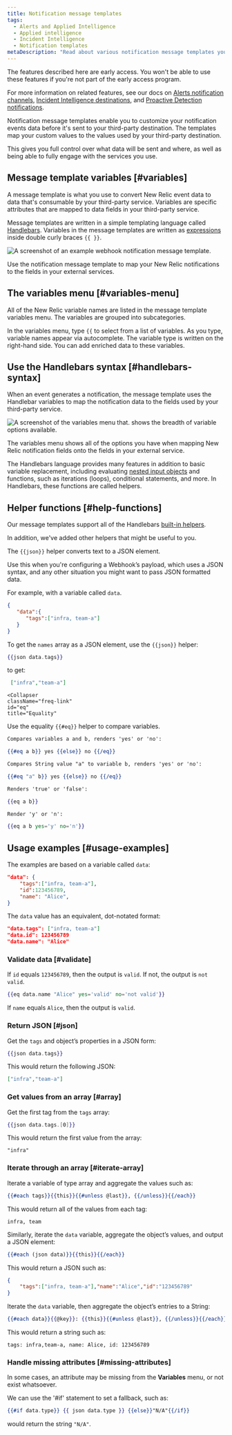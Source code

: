 ```yaml
---
title: Notification message templates
tags:
  - Alerts and Applied Intelligence
  - Applied intelligence
  - Incident Intelligence
  - Notification templates
metaDescription: "Read about various notification message templates you can use and apply."
---
```


<Callout title="Early access">
The features described here are early access. You won't be able to use these features if you're not part of the early access program.

For more information on related features, see our docs on [Alerts notification channels](/docs/alerts-applied-intelligence/new-relic-alerts/alert-notifications/notification-channels-control-where-send-alerts/), [Incident Intelligence destinations](/docs/alerts-applied-intelligence/applied-intelligence/incident-intelligence/incident-intelligence-destination-examples/), and [Proactive Detection notifications](https://docs.newrelic.com/docs/alerts-applied-intelligence/applied-intelligence/proactive-detection/proactive-detection-applied-intelligence/#set-up).
</Callout>

Notification message templates enable you to customize your notification events data before it's sent to your third-party destination. The templates map your custom values to the values used by your third-party destination. 

This gives you full control over what data will be sent and where, as well as being able to fully engage with the services you use.

## Message template variables [#variables]

A message template is what you use to convert New Relic event data to data that's consumable by your third-party service. Variables are specific attributes that are mapped to data fields in your third-party service.

Message templates are written in a simple templating language called [Handlebars](https://handlebarsjs.com/guide/). Variables in the message templates are written as [expressions](https://handlebarsjs.com/guide/expressions.html) inside double curly braces `{{ }}`.

![A screenshot of an example webhook notification message template.](./images/notification-payload-template.png "An example webhook notification message template.")

<figcaption>Use the notification message template to map your New Relic notifications to the fields in your external services.</figcaption>

## The variables menu [#variables-menu]

All of the New Relic variable names are listed in the message template variables menu. The variables are grouped into subcategories. 

In the variables menu, type `{{` to select from a list of variables. As you type, variable names appear via autocomplete. The variable type is written on the right-hand side. You can add enriched data to these variables.

## Use the Handlebars syntax [#handlebars-syntax]

When an event generates a notification, the message template uses the Handlebar variables to map the notification data to the fields used by your third-party service.

![A screenshot of the variables menu that. shows the breadth of variable options available.](./images/notification-custom-variables.png "The variables menu that shows the breadth of variable options available.")

<figcaption>The variables menu shows all of the options you have when mapping New Relic notification fields onto the fields in your external service.</figcaption>

The Handlebars language provides many features in addition to basic variable replacement, including evaluating [nested input objects](https://handlebarsjs.com/guide/#nested-input-objects) and functions, such as iterations (loops), conditional statements, and more. In Handlebars, these functions are called helpers.

## Helper functions [#help-functions]

Our message templates support all of the Handlebars [built-in helpers](https://handlebarsjs.com/guide/builtin-helpers.html).

In addition, we've added other helpers that might be useful to you.

<CollapserGroup>
  <Collapser
    className="freq-link"
    id="json"
    title="JSON"
  >

The `{{json}}` helper converts text to a JSON element.

Use this when you're configuring a Webhook’s payload, which uses a JSON syntax, and any other situation you might want to pass JSON formatted data.

For example, with a variable called `data`.

```json
{
   "data":{
      "tags":["infra, team-a"]
   }
}
```

To get the `names` array as a JSON element, use the `{{json}}` helper:

```handlebars
{{json data.tags}}
```

to get:

```json
 ["infra","team-a"]
```

  </Collapser>


    <Collapser
    className="freq-link"
    id="eq"
    title="Equality"
  >

Use the equality `{{#eq}}` helper to compare variables.

```handlebars
Compares variables a and b, renders 'yes' or 'no':

{{#eq a b}} yes {{else}} no {{/eq}}

Compares String value "a" to variable b, renders 'yes' or 'no':

{{#eq "a" b}} yes {{else}} no {{/eq}}

Renders 'true' or 'false':

{{eq a b}}

Render 'y' or 'n':

{{eq a b yes='y' no='n'}}
```

  </Collapser>  
</CollapserGroup>

## Usage examples [#usage-examples]

The examples are based on a variable called `data`:

```json
"data": {
    "tags":["infra, team-a"],
    "id":123456789,
    "name": "Alice",
}
```

The `data` value has an equivalent, dot-notated format:

```json
"data.tags": ["infra, team-a"]
"data.id": 123456789
"data.name": "Alice"
```

### Validate data [#validate]

If `id` equals `123456789`, then the output is `valid`. If not, the output is `not valid`.

```handlebars
{{eq data.name "Alice" yes='valid' no='not valid'}}
```

If `name` equals `Alice`, then the output is `valid`.

### Return JSON [#json]

Get the `tags` and object’s properties in a JSON form:

```handlebars
{{json data.tags}}
```

This would return the following JSON:

```json
["infra","team-a"]
```

### Get values from an array [#array]

Get the first tag from the `tags` array:

```handlebars
{{json data.tags.[0]}}
```

This would return the first value from the array:

```shell
"infra"
```

### Iterate through an array [#iterate-array]

Iterate a variable of type array and aggregate the values such as:

```handlebars
{{#each tags}}{{this}}{{#unless @last}}, {{/unless}}{{/each}}
```

This would return all of the values from each tag:

```shell
infra, team
```

Similarly, iterate the `data` variable, aggregate the object’s values, and output a JSON element:

```handlebars
{{#each (json data)}}{{this}}{{/each}}
```

This would return a JSON such as:

```json
{
	"tags":["infra, team-a"],"name":"Alice","id":"123456789"
}
```

Iterate the `data` variable, then aggregate the object’s entries to a String:

```handlebars
{{#each data}}{{@key}}: {{this}}{{#unless @last}}, {{/unless}}{{/each}}
```

This would return a string such as:

```shell
tags: infra,team-a, name: Alice, id: 123456789
```

### Handle missing attributes [#missing-attributes]

In some cases, an attribute may be missing from the **Variables** menu, or not exist whatsoever.

We can use the '#if' statement to set a fallback, such as:

```handlebars
{{#if data.type}} {{ json data.type }} {{else}}"N/A"{{/if}} 
```

would return the string `"N/A"`.